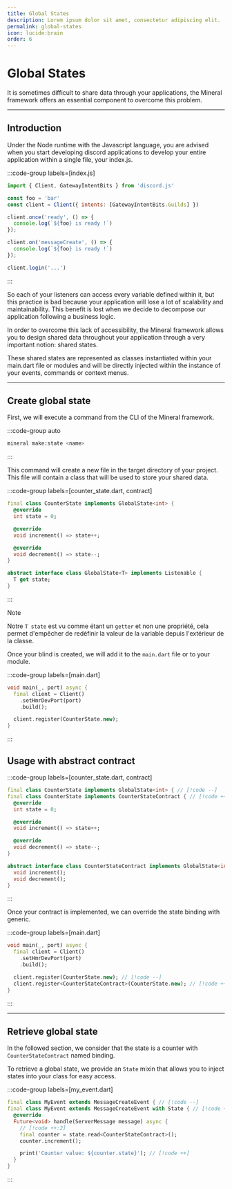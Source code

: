 ```yaml
---
title: Global States
description: Lorem ipsum dolor sit amet, consectetur adipiscing elit.
permalink: global-states
icon: lucide:brain
order: 6
---
```

# Global States

It is sometimes difficult to share data through your applications, the Mineral framework offers an essential component
to overcome this problem.

---

## Introduction

Under the Node runtime with the Javascript language, you are advised when you start developing discord applications to
develop your entire application within a single file, your index.js.

:::code-group labels=[index.js]
```js
import { Client, GatewayIntentBits } from 'discord.js'

const foo = 'bar'
const client = Client({ intents: [GatewayIntentBits.Guilds] })

client.once('ready', () => {
  console.log(`${foo} is ready !`)
});

client.on('messageCreate', () => {
  console.log(`${foo} is ready !`)
});

client.login('...')
```
:::

So each of your listeners can access every variable defined within it, but this practice is bad because your application
will lose a lot of scalability and maintainability. This benefit is lost when we decide to decompose our application
following a business logic.

In order to overcome this lack of accessibility, the Mineral framework allows you to design shared data throughout your
application through a very important notion: shared states.

These shared states are represented as classes instantiated within your main.dart file or modules and will be directly
injected within the instance of your events, commands or context menus.

---

## Create global state

First, we will execute a command from the CLI of the Mineral framework.

:::code-group auto
```bash
mineral make:state <name>
```
:::

This command will create a new file in the target directory of your project. This file will contain a class that will
be used to store your shared data.

:::code-group labels=[counter_state.dart, contract]
```dart
final class CounterState implements GlobalState<int> {
  @override
  int state = 0;

  @override
  void increment() => state++;

  @override
  void decrement() => state--;
}
```
```dart
abstract interface class GlobalState<T> implements Listenable {
  T get state;
}
```
:::

> [!note]
> Notre `T state` est vu comme étant un `getter` et non une propriété, cela permet d'empêcher de redéfinir la valeur de la variable depuis l'extérieur de la classe.

Once your blind is created, we will add it to the `main.dart` file or to your module.

:::code-group labels=[main.dart]
```dart
void main(_, port) async {
  final client = Client()
    .setHmrDevPort(port)
    .build();

  client.register(CounterState.new);
}
```
:::

## Usage with abstract contract

:::code-group labels=[counter_state.dart, contract]

```dart
final class CounterState implements GlobalState<int> { // [!code --]
final class CounterState implements CounterStateContract { // [!code ++]
  @override
  int state = 0;

  @override
  void increment() => state++;

  @override
  void decrement() => state--;
}
```
```dart
abstract interface class CounterStateContract implements GlobalState<int> {
  void increment();
  void decrement();
}
```
:::

Once your contract is implemented, we can override the state binding with generic.

:::code-group labels=[main.dart]
```dart
void main(_, port) async {
  final client = Client()
    .setHmrDevPort(port)
    .build();

  client.register(CounterState.new); // [!code --]
  client.register<CounterStateContract>(CounterState.new); // [!code ++]
}
```
:::

---

## Retrieve global state

In the followed section, we consider that the state is a counter with `CounterStateContract` named binding.

To retrieve a global state, we provide an `State` mixin that allows you to inject states into your class for easy
access.

:::code-group labels=[my_event.dart]
```dart
final class MyEvent extends MessageCreateEvent { // [!code --]
final class MyEvent extends MessageCreateEvent with State { // [!code ++]
  @override
  Future<void> handle(ServerMessage message) async {
    // [!code ++:2]
    final counter = state.read<CounterStateContract>();
    counter.increment();

    print('Counter value: ${counter.state}'); // [!code ++]
  }
}
```
:::